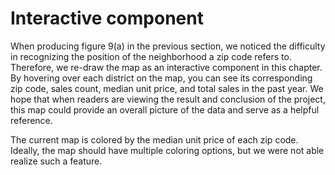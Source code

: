 # Interactive component

When producing figure 9(a) in the previous section, we noticed the difficulty in recognizing the position of the neighborhood a zip code refers to. Therefore, we re-draw the map as an interactive component in this chapter. By hovering over each district on the map, you can see its corresponding zip code, sales count, median unit price, and total sales in the past year. We hope that when readers are viewing the result and conclusion of the project, this map could provide an overall picture of the data and serve as a helpful reference.

The current map is colored by the median unit price of each zip code. Ideally, the map should have multiple coloring options, but we were not able realize such a feature. 

  <link rel="stylesheet" href="https://cdnjs.cloudflare.com/ajax/libs/leaflet/0.6.4/leaflet.css" />
  <style>
    #map {
      height: 580px;
      margin: 0 auto;
      position: relative;
      max-width: 1400px;
    }

    .info {
      padding: 6px 8px;
      font: 14px/16px Arial, Helvetica, sans-serif;
      background: white;
      background: rgba(255,255,255,0.8);
      box-shadow: 0 0 15px rgba(0,0,0,0.2);
      border-radius: 5px;
    }

    .legend {
      text-align: left;
      line-height: 18px;
      color: #555;
    }
    .legend i {
      width: 20px;
      height: 20px;
      float: left;
      margin-right: 6px;
      opacity: 0.8;
    }
  </style>
  <div id="map"></div>
  <script src="https://cdnjs.cloudflare.com/ajax/libs/leaflet/0.6.4/leaflet.js"></script>
  <script src="https://d3js.org/d3.v6.js"></script>
  <script type="text/javascript" src="data/data_processed.geojson"></script>
  <script type="text/javascript" >
    var map = L.map('map', {
      zoomControl: false,
    }).setView([40.7587, -73.96305], 12);

    L.tileLayer('https://{s}.tile.openstreetmap.org/{z}/{x}/{y}.png', {
      maxZoom: 20,
      attribution: '&copy; <a href="https://www.openstreetmap.org/copyright">OpenStreetMap</a> contributors'
    }).addTo(map);

    //show info
    var info = L.control({position: 'topleft'});

    info.onAdd = function (map) {
      this._div = L.DomUtil.create('div', 'info');
      this.update();
      return this._div;
    };

    info.update = function(props) {
      if (props !== undefined) {
        var name = props.borough
        var postalCode = props.postalCode;
        var sales = props.count
        var total = (props.amount/1000000).toFixed(3)
        var mid = props.median_unit
      }

      this._div.innerHTML = '<h4>NYC Poperty Sales Data</h4>' +  (props ?
        '<b>' + name + '</b><br />' + 'Zipcode: '+postalCode 
        +'</b><br />' + 'Sales: ' + sales +'</b><br />' + 'Median price($): '+ mid +'</b><br />' + 'Total(MM): '+ total
        : 'Select a borough <br> and Hover over a Zipcode');
    };

    info.addTo(map);
    L.control.layers().addTo(map);
    const overlay = d3.select(map.getPanes().overlayPane)
    const projection = d3.geoTransform()
    const pathCreator = d3.geoPath().projection(projection)

    var zoom = L.control.zoom({position: 'topright'});
    zoom.addTo(map);
    var popup = L.popup();
    function getColor(p) {
      return p > 8000  ? '#67000d' :
             p > 2000  ? '#ef3b2c' :
             p > 1000 ? '#fb6a4a' :
             p > 500 ? '#fc9272' :
             p > 200 ? '#fcbba1' :
             p > 100 ? '#fee0d2' :'#FFF5F0';
    }

    function style(feature) {
      return {
        weight: 3,
        opacity: 1.0,
        color: 'white',
        dashArray: '4',
        fillOpacity: 0.9,
        fillColor: getColor(feature.properties.median_unit) 

      };
    }


    function highlightFeature(e) {
      var layer = e.target;
      layer.setStyle({
        weight: 100,
        color: '',
        dashArray: '',
        fillOpacity: 1
      });
      if (!L.Browser.ie && !L.Browser.opera) {
        layer.bringToFront();
      }
      info.update(layer.feature.properties);
    }
    var d3map;

    function resetHighlight(e) {
      d3map.resetStyle(e.target);
      info.update();
    }

    function zoomToFeature(e) {
      map.fitBounds(e.target.getBounds());
    }

    function onEachFeature(feature, layer) {
      layer.on({
        mouseover: highlightFeature,
        mouseout: resetHighlight,
        click: zoomToFeature
      });
    }

    d3map = L.geoJson(nycdata, {
      style: style, 
      onEachFeature: onEachFeature
    }).addTo(map);
    
    var legend = L.control({position: 'bottomleft'});

    legend.onAdd = function (map) {
      var div = L.DomUtil.create('div', 'info legend'),
        grades = [0, 100, 200, 500, 1000, 2000, 10000],
        labels = ["median price"],
        from, to;

      for (var i = 0; i < grades.length; i++) {
        from = grades[i];
        to = grades[i + 1];

        labels.push(
          '<i style="background:' + getColor(from + 1) + '"></i> ' +
          from + (to ? '&ndash;' + to : '+'));
      }

      div.innerHTML = labels.join('<br>');
      return div;
    };

    legend.addTo(map);

    map.on({
      overlayadd: function(e) {
        d3map.setStyle(style);
      },
      overlayremove: function(e) {
        d3map.setStyle(style);
      }
    });
  </script>